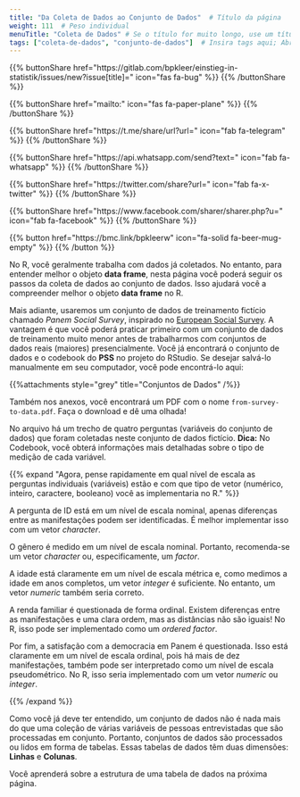 ```yaml
---
title: "Da Coleta de Dados ao Conjunto de Dados"  # Título da página
weight: 111  # Peso individual
menuTitle: "Coleta de Dados" # Se o título for muito longo, use um título curto aqui
tags: ["coleta-de-dados", "conjunto-de-dados"]  # Insira tags aqui; Abreviação do que acontece na página
---
```


{{% buttonShare href=\"https\:\/\/gitlab.com\/bpkleer\/einstieg-in-statistik\/issues\/new?issue[title]=\" icon=\"fas fa-bug\" %}} {{% /buttonShare %}} 

{{% buttonShare href=\"mailto\:\" icon=\"fas fa-paper-plane\" %}} {{% /buttonShare %}}

{{% buttonShare href=\"https\:\/\/t.me\/share\/url?url=\" icon=\"fab fa-telegram\" %}} {{% /buttonShare %}}

{{% buttonShare href=\"https\:\/\/api.whatsapp.com\/send?text=\" icon=\"fab fa-whatsapp\" %}} {{% /buttonShare %}}

{{% buttonShare href=\"https\:\/\/twitter.com\/share?url=\" icon=\"fab fa-x-twitter\" %}} {{% /buttonShare %}}

{{% buttonShare href=\"https\:\/\/www.facebook.com\/sharer\/sharer.php?u=\" icon=\"fab fa-facebook\" %}} {{% /buttonShare %}}

{{% button href=\"https\:\/\/bmc.link\/bpkleerw\" icon=\"fa-solid fa-beer-mug-empty\" %}} {{% /button %}}

No R, você geralmente trabalha com dados já coletados. No entanto, para entender melhor o objeto **data frame**, nesta página você poderá seguir os passos da coleta de dados ao conjunto de dados. Isso ajudará você a compreender melhor o objeto **data frame** no R.

Mais adiante, usaremos um conjunto de dados de treinamento fictício chamado *Panem Social Survey*, inspirado no [European Social Survey](https://europeansocialsurvey.com). A vantagem é que você poderá praticar primeiro com um conjunto de dados de treinamento muito menor antes de trabalharmos com conjuntos de dados reais (maiores) presencialmente. 
Você já encontrará o conjunto de dados e o codebook do **PSS** no projeto do RStudio. Se desejar salvá-lo manualmente em seu computador, você pode encontrá-lo aqui:

{{%attachments style=\"grey\" title=\"Conjuntos de Dados\" /%}}

Também nos anexos, você encontrará um PDF com o nome `from-survey-to-data.pdf`. Faça o download e dê uma olhada!

No arquivo há um trecho de quatro perguntas (variáveis do conjunto de dados) que foram coletadas neste conjunto de dados fictício. **Dica:** No Codebook, você obterá informações mais detalhadas sobre o tipo de medição de cada variável.

{{% expand \"Agora, pense rapidamente em qual nível de escala as perguntas individuais (variáveis) estão e com que tipo de vetor (numérico, inteiro, caractere, booleano) você as implementaria no R.\" %}}

A pergunta de ID está em um nível de escala nominal, apenas diferenças entre as manifestações podem ser identificadas. É melhor implementar isso com um vetor *character*.

O gênero é medido em um nível de escala nominal. Portanto, recomenda-se um vetor *character* ou, especificamente, um *factor*.

A idade está claramente em um nível de escala métrica e, como medimos a idade em anos completos, um vetor *integer* é suficiente. No entanto, um vetor *numeric* também seria correto.

A renda familiar é questionada de forma ordinal. Existem diferenças entre as manifestações e uma clara ordem, mas as distâncias não são iguais! No R, isso pode ser implementado como um *ordered factor*.

Por fim, a satisfação com a democracia em Panem é questionada. Isso está claramente em um nível de escala ordinal, pois há mais de dez manifestações, também pode ser interpretado como um nível de escala pseudométrico. No R, isso seria implementado com um vetor *numeric* ou *integer*.

{{% /expand %}}

Como você já deve ter entendido, um conjunto de dados não é nada mais do que uma coleção de várias variáveis de pessoas entrevistadas que são processadas em conjunto. Portanto, conjuntos de dados são processados ou lidos em forma de tabelas. Essas tabelas de dados têm duas dimensões: **Linhas** e **Colunas**.

Você aprenderá sobre a estrutura de uma tabela de dados na próxima página.
